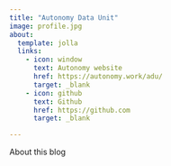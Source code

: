 ```yaml
---
title: "Autonomy Data Unit"
image: profile.jpg
about:
  template: jolla
  links:
    - icon: window
      text: Autonomy website
      href: https://autonomy.work/adu/
      target: _blank
    - icon: github
      text: Github
      href: https://github.com
      target: _blank

---
```


About this blog
